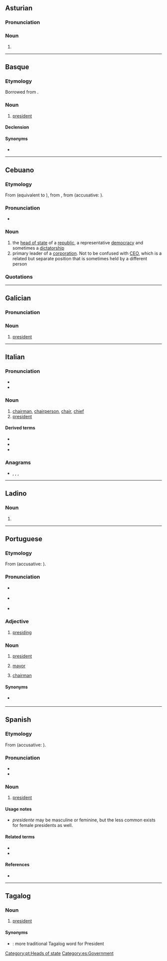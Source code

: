 {{also|présidente}}
==Asturian==

===Pronunciation===
{{rfp|ast}}

===Noun===
{{ast-noun|mf}}

# {{l|en|president}}

----

==Basque==

===Etymology===
Borrowed from {{bor|eu|es|presidente}}.

===Noun===
{{eu-noun}}

# [[president]]

====Declension====
{{eu-decl-anim noun|ab=1|kb=1}}

====Synonyms====
* {{l|eu|lehendakari}}

----

==Cebuano==

===Etymology===
From {{der|ceb|en|president}} (equivalent to {{af|ceb|president|-e|nocat=1}}), from {{der|ceb|fro|president}}, from {{der|ceb|la|praesidēns||presiding over; president, leader}} (accusative: {{m|la|praesidentem}}).

===Pronunciation===
* {{hyphenation|ceb|pre|si|den|te}}

===Noun===
{{head|ceb|noun}}

# the [[head of state]] of a [[republic]], a representative [[democracy]] and sometimes a [[dictatorship]]
# primary leader of a [[corporation]]. Not to be confused with [[CEO]], which is a related but separate position that is sometimes held by a different person

===Quotations===
{{SeeCites}}

{{topics|ceb|Government|Heads of state|Occupations|People}}

----

==Galician==

===Pronunciation===
{{rfp|gl}}

===Noun===
{{gl-noun|m|f=presidenta}}

# [[president]]

----

==Italian==
{{wikipedia|lang=it}}

===Pronunciation===
* {{hyphenation|it|pre|si|dèn|te}}
* {{audio|it|It-il presidente.ogg|Audio}}

===Noun===
{{it-noun|m|g2=f|f=presidentessa}}

# [[chairman]], [[chairperson]], [[chair]], [[chief]]
# [[president]]

====Derived terms====
* {{l|it|presidenza}}
* {{l|it|presidenziale}}
* {{l|it|vicepresidente}}

===Anagrams===
* {{l|it|penderesti}}, {{l|it|perdentesi}}, {{l|it|prendetesi}}, {{l|it|rispedente}}

----
==Ladino==

===Noun===
{{lad-noun|mf|head=presidénte}}

# {{altform|lad|prezidente}}

----

==Portuguese==
{{wikipedia|lang=pt}}

===Etymology===
From {{der|pt|la|praesidēns||presiding over; president, leader}} (accusative: {{m|la|praesidentem}}).

===Pronunciation===
* {{a|Brazil}} {{IPA|pt|/pɾeziˈdẽtʃi/}}
* {{a|PT}} {{IPA|pt|/pɾɨziˈdẽtɨ/}}
* {{hyphenation|pt|pre|si|den|te}}

===Adjective===
{{pt-adj|president|e|comp=no}}

# [[presiding]]

===Noun===
{{pt-noun|mf|pl=presidentes|f=presidente|f2=presidenta}}

# [[president]]
# {{lb|pt|Portugal}} [[mayor]]
# [[chairman]]

====Synonyms====
* {{sense|mayor|Brazil}} {{l|pt|prefeito}}

[[Category:pt:Heads of state]]

----

==Spanish==

===Etymology===
From {{der|es|la|praesidēns||presiding over; president, leader}} (accusative: {{m|la|praesidentem}}).

===Pronunciation===
* {{es-IPA}}
* {{hyphenation|es|pre|si|den|te}}

===Noun===
{{es-noun|mf|f=presidente}}

# [[president]]
#: {{syn|es|mandatario|q1=broader meaning}}

====Usage notes====
* ''presidente'' may be masculine or feminine, but the less common {{m|es|presidenta}} exists for female presidents as well.

====Related terms====
* {{l|es|presidencia}}
* {{l|es|presidencial}}

====References====
* {{R:DRAE}}

[[Category:es:Government]]

----

==Tagalog==

===Noun===
{{tl-noun}}

# [[president]]

====Synonyms====
* {{l|tl|pangulo}}: more traditional Tagalog word for President